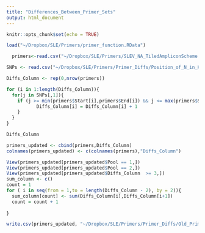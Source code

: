 ```yaml
---
title: "Differences_Between_Primer_Sets"
output: html_document
---
```


```r
knitr::opts_chunk$set(echo = TRUE)
```

```r
load("~/Dropbox/SLE/Primers/primer_function.RData")

  primers<-read.csv("~/Dropbox/SLE/Primers/SLEV_NA_TiledAmpliconScheme.csv", header = TRUE, stringsAsFactors = FALSE)

SNPs <- read.csv("~/Dropbox/SLE/Primers/Primer_Diffs/Position_of_N_in_Kern2.txt",header = FALSE, stringsAsFactors = TRUE)

Diffs_Column <- rep(0,nrow(primers))

for (i in 1:length(Diffs_Column)){
  for(j in SNPs[,1]){
    if (j >= min(primers$Start[i],primers$End[i]) && j <= max(primers$Start[i],primers$End[i])){
           Diffs_Column[i] = Diffs_Column[i] + 1
    }
  }
}

Diffs_Column

primers_updated <- cbind(primers,Diffs_Column)
colnames(primers_updated) <- c(colnames(primers),"Diffs_Column")

View(primers_updated[primers_updated$Pool == 1,])
View(primers_updated[primers_updated$Pool == 2,])
View(primers_updated[primers_updated$Diffs_Column  >= 3,])
sum_column <- c()
count = 1
for ( i in seq(from = 1,to = length(Diffs_Column - 2), by = 2)){
  sum_column[count] <- sum(Diffs_Column[i],Diffs_Column[i+1])
  count = count + 1
  
}

write.csv(primers_updated, "~/Dropbox/SLE/Primers/Primer_Diffs/Old_Primers_Diffs_complete.csv")

```